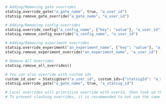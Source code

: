 ```python
# Adding/Removing gate overrides
statsig.override_gate("a_gate_name", true, "a_user_id")
statsig.remove_gate_override("a_gate_name", "a_user_id")

# Adding/Removing config overrides
statsig.override_config("a_config_name", {"key": "value"}, "a_user_id")
statsig.remove_config_override("a_config_name", "a_user_id")

# Adding/Removing experiment overrides
statsig.override_experiment("an_experiment_name", {"key": "value"}, "a_user_id")
statsig.remove_experiment_override("an_experiment_name", "a_user_id")

# Remove All Overrides
statsig.remove_all_overrides()

# You can also override with custom ids
custom_id_user = StatsigUser("a_user_id", custom_ids={"statsigId": "a_statsig_id"})
statsig.override_gate("a_gate_name", true, "a_statsig_id")

# Local overrides will prioritize override with userId, then look up the custom id to override. 
# To prevent clashing overrides, it is recommended to not use the same value for userId and customIds for different users. 
```
